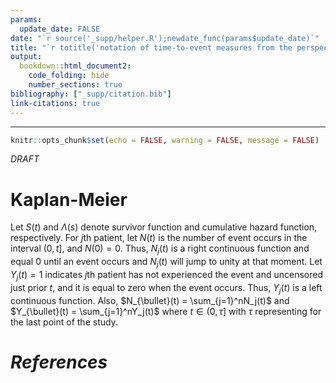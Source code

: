 ```yaml
---
params:
  update_date: FALSE
date: "`r source('_supp/helper.R');newdate_func(params$update_date)`"
title: "`r totitle('notation of time-to-event measures from the perspective of counting process')`"
output: 
  bookdown::html_document2:
    code_folding: hide
    number_sections: true
bibliography: ["_supp/citation.bib"]
link-citations: true
---
```


\newcommand{\bf}[1]{\boldsymbol{#1}}
\newcommand{\hat}[1]{\widehat{#1}}
\newcommand{\mm}[1]{\mathbb{#1}}
\newcommand{\bar}[1]{\overline{#1}}
\newcommand{\tp}[1]{{#1}^{\top}}

\def\E{\Bbb{E}}
\def\V{\Bbb{V}}
\def\P{\Bbb{P}}
\def\I{{\large\unicode{x1D7D9}}}
\def\indep{\perp\!\!\!\!\perp}
\newcommand{\overeq}[2]{\stackrel{#1}{#2}}
\def\epsilon{\varepsilon} 

---

```r
knitr::opts_chunk$set(echo = FALSE, warning = FALSE, message = FALSE)
```

:::{.watermark}
*DRAFT*
:::

# Kaplan-Meier

Let $S(t)$ and $\Lambda(s)$ denote survivor function and cumulative hazard function, respectively. For $j$th patient, let $N(t)$ is the number of event occurs in the interval $(0,t]$, and $N(0) = 0$. Thus, $N_j(t)$ is a right continuous function and equal 0 until an event occurs and $N_j(t)$ will jump to unity at that moment. Let $Y_j(t) = 1$ indicates $j$th patient has not experienced the event and uncensored just prior $t$, and it is equal to zero when the event occurs. Thus, $Y_j(t)$ is a left continuous function. Also, $N_{\bullet}(t) = \sum_{j=1}^nN_j(t)$ and $Y_{\bullet}(t) = \sum_{j=1}^nY_j(t)$ where $t \in (0,\tau]$ with $\tau$ representing for the last point of the study.   

















<!-- ==================================================================================== -->
# *References* {-}
